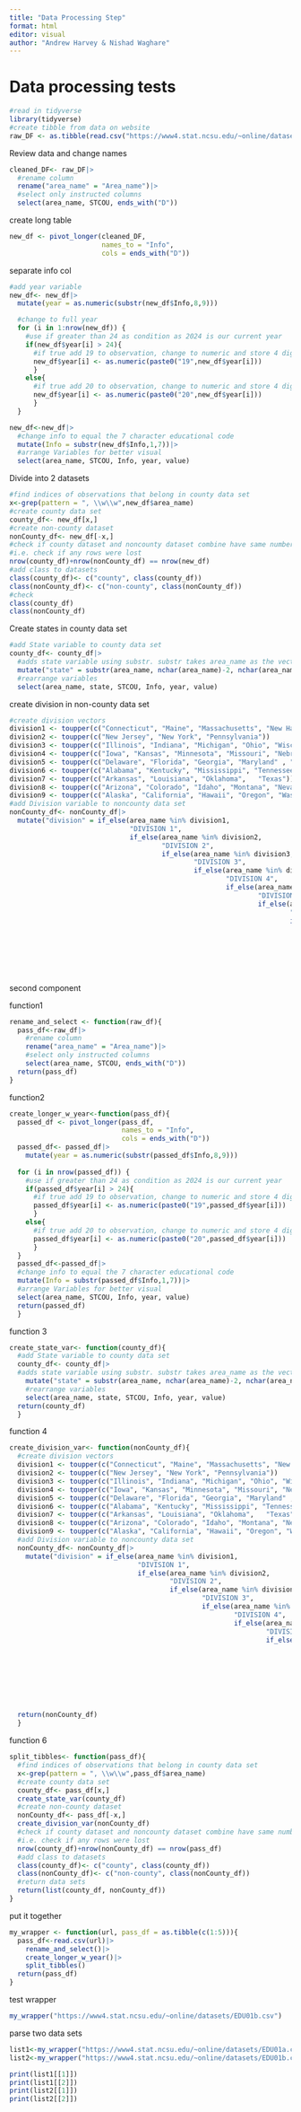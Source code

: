 ```yaml
---
title: "Data Processing Step"
format: html
editor: visual
author: "Andrew Harvey & Nishad Waghare"
---
```


# Data processing tests

```r
#read in tidyverse 
library(tidyverse)
#create tibble from data on website
raw_DF <- as.tibble(read.csv("https://www4.stat.ncsu.edu/~online/datasets/EDU01a.csv"))
```

Review data and change names

```r
cleaned_DF<- raw_DF|>
  #rename column
  rename("area_name" = "Area_name")|>
  #select only instructed columns
  select(area_name, STCOU, ends_with("D"))
```

create long table

```r
new_df <- pivot_longer(cleaned_DF, 
                       names_to = "Info",
                       cols = ends_with("D"))
```

separate info col

```r
#add year variable
new_df<- new_df|>
  mutate(year = as.numeric(substr(new_df$Info,8,9)))

  #change to full year 
  for (i in 1:nrow(new_df)) {
    #use if greater than 24 as condition as 2024 is our current year
    if(new_df$year[i] > 24){
      #if true add 19 to observation, change to numeric and store 4 digits as year
      new_df$year[i] <- as.numeric(paste0("19",new_df$year[i]))
      }
    else{
      #if true add 20 to observation, change to numeric and store 4 digits as year
      new_df$year[i] <- as.numeric(paste0("20",new_df$year[i]))
      }
  }

new_df<-new_df|>
  #change info to equal the 7 character educational code
  mutate(Info = substr(new_df$Info,1,7))|>
  #arrange Variables for better visual
  select(area_name, STCOU, Info, year, value)

```

Divide into 2 datasets
```r
#find indices of observations that belong in county data set
x<-grep(pattern = ", \\w\\w",new_df$area_name)
#create county data set
county_df<- new_df[x,]
#create non-county dataset
nonCounty_df<- new_df[-x,]
#check if county dataset and noncounty dataset combine have same number of rows as new_df
#i.e. check if any rows were lost
nrow(county_df)+nrow(nonCounty_df) == nrow(new_df)
#add class to datasets
class(county_df)<- c("county", class(county_df))
class(nonCounty_df)<- c("non-county", class(nonCounty_df))
#check
class(county_df)
class(nonCounty_df)
```

Create states in county data set
```r
#add State variable to county data set
county_df<- county_df|>
  #adds state variable using substr. substr takes area_name as the vector, uses nchar to count number of characters in area_name and subtracts 2 to find where to start, uses nchar to find last char position
  mutate("state" = substr(area_name, nchar(area_name)-2, nchar(area_name)))|>
  #rearrange variables
  select(area_name, state, STCOU, Info, year, value)
```

create division in non-county data set
```r
#create division vectors
division1 <- toupper(c("Connecticut", "Maine", "Massachusetts", "New Hampshire", "Rhode Island","Vermont"))
division2 <- toupper(c("New Jersey", "New York", "Pennsylvania"))
division3 <- toupper(c("Illinois", "Indiana", "Michigan", "Ohio", "Wisconsin"))
division4 <- toupper(c("Iowa", "Kansas", "Minnesota", "Missouri", "Nebraska", "North Dakota", "South Dakota"))
division5 <- toupper(c("Delaware", "Florida", "Georgia", "Maryland" , "North Carolina", "South Carolina", "Virginia", "DISTRICT OF COLUMBIA", "West Virginia"))
division6 <- toupper(c("Alabama", "Kentucky", "Mississippi", "Tennessee"))
division7 <- toupper(c("Arkansas", "Louisiana", "Oklahoma",   "Texas"))
division8 <- toupper(c("Arizona", "Colorado", "Idaho", "Montana", "Nevada", "New Mexico", "Utah", "Wyoming"))
division9 <- toupper(c("Alaska", "California", "Hawaii", "Oregon", "Washington"))
#add Division variable to noncounty data set
nonCounty_df<- nonCounty_df|>
  mutate("division" = if_else(area_name %in% division1,
                              "DIVISION 1",
                              if_else(area_name %in% division2,
                                      "DIVISION 2",
                                      if_else(area_name %in% division3,
                                              "DIVISION 3",
                                              if_else(area_name %in% division4,
                                                      "DIVISION 4",
                                                      if_else(area_name %in% division5,
                                                              "DIVISION 5",
                                                              if_else(area_name %in% division6,
                                                                      "DIVISION 6",
                                                                      if_else(area_name %in% division7,
                                                                              "DIVISION 7",
                                                                              if_else(area_name %in% division8,
                                                                                      "DIVISION 8",
                                                                                      if_else(area_name %in% division9,
                                                                                              "DIVISION 9",
                                                                                              "ERROR"))))))))))
```


second component 

function1
```r
rename_and_select <- function(raw_df){
  pass_df<-raw_df|>
    #rename column
    rename("area_name" = "Area_name")|>
    #select only instructed columns
    select(area_name, STCOU, ends_with("D"))
  return(pass_df)
}
```


function2
```r
create_longer_w_year<-function(pass_df){
  passed_df <- pivot_longer(pass_df,
                            names_to = "Info",
                            cols = ends_with("D"))
  passed_df<- passed_df|>
    mutate(year = as.numeric(substr(passed_df$Info,8,9)))
  
  for (i in nrow(passed_df)) {
    #use if greater than 24 as condition as 2024 is our current year
    if(passed_df$year[i] > 24){
      #if true add 19 to observation, change to numeric and store 4 digits as year
      passed_df$year[i] <- as.numeric(paste0("19",passed_df$year[i]))
      }
    else{
      #if true add 20 to observation, change to numeric and store 4 digits as year
      passed_df$year[i] <- as.numeric(paste0("20",passed_df$year[i]))
      }
  }
  passed_df<-passed_df|>
  #change info to equal the 7 character educational code
  mutate(Info = substr(passed_df$Info,1,7))|>
  #arrange Variables for better visual
  select(area_name, STCOU, Info, year, value)
  return(passed_df)
  }
```


function 3
```r
create_state_var<- function(county_df){
  #add State variable to county data set
  county_df<- county_df|>
  #adds state variable using substr. substr takes area_name as the vector, uses nchar to count number of characters in area_name and subtracts 2 to find where to start, uses nchar to find last char position
    mutate("state" = substr(area_name, nchar(area_name)-2, nchar(area_name)))|>
    #rearrange variables
    select(area_name, state, STCOU, Info, year, value)
  return(county_df)
  }
```

function 4
```r
create_division_var<- function(nonCounty_df){
  #create division vectors
  division1 <- toupper(c("Connecticut", "Maine", "Massachusetts", "New Hampshire", "Rhode Island","Vermont"))
  division2 <- toupper(c("New Jersey", "New York", "Pennsylvania"))
  division3 <- toupper(c("Illinois", "Indiana", "Michigan", "Ohio", "Wisconsin"))
  division4 <- toupper(c("Iowa", "Kansas", "Minnesota", "Missouri", "Nebraska", "North Dakota", "South Dakota"))
  division5 <- toupper(c("Delaware", "Florida", "Georgia", "Maryland" , "North Carolina", "South Carolina", "Virginia", "DISTRICT OF COLUMBIA", "West Virginia"))
  division6 <- toupper(c("Alabama", "Kentucky", "Mississippi", "Tennessee"))
  division7 <- toupper(c("Arkansas", "Louisiana", "Oklahoma",   "Texas"))
  division8 <- toupper(c("Arizona", "Colorado", "Idaho", "Montana", "Nevada", "New Mexico", "Utah", "Wyoming"))
  division9 <- toupper(c("Alaska", "California", "Hawaii", "Oregon", "Washington"))
  #add Division variable to noncounty data set
  nonCounty_df<- nonCounty_df|>
    mutate("division" = if_else(area_name %in% division1,
                                "DIVISION 1",
                                if_else(area_name %in% division2,
                                        "DIVISION 2",
                                        if_else(area_name %in% division3,
                                                "DIVISION 3",
                                                if_else(area_name %in% division4,
                                                        "DIVISION 4",
                                                        if_else(area_name %in% division5,
                                                                "DIVISION 5",
                                                                if_else(area_name %in% division6,
                                                                        "DIVISION 6",
                                                                        if_else(area_name %in% division7,
                                                                                "DIVISION 7",
                                                                                if_else(area_name %in% division8,
                                                                                        "DIVISION 8",
                                                                                        if_else(area_name %in% division9,
                                                                                                "DIVISION 9",
                                                                                                "ERROR"))))))))))
  return(nonCounty_df)
  }
```

function 6
```r
split_tibbles<- function(pass_df){
  #find indices of observations that belong in county data set
  x<-grep(pattern = ", \\w\\w",pass_df$area_name)
  #create county data set
  county_df<- pass_df[x,]
  create_state_var(county_df)
  #create non-county dataset
  nonCounty_df<- pass_df[-x,]
  create_division_var(nonCounty_df)
  #check if county dataset and noncounty dataset combine have same number of rows as new_df
  #i.e. check if any rows were lost
  nrow(county_df)+nrow(nonCounty_df) == nrow(pass_df)
  #add class to datasets
  class(county_df)<- c("county", class(county_df))
  class(nonCounty_df)<- c("non-county", class(nonCounty_df))
  #return data sets
  return(list(county_df, nonCounty_df))
}
```

put it together
```r
my_wrapper <- function(url, pass_df = as.tibble(c(1:5))){
  pass_df<-read.csv(url)|>
    rename_and_select()|>
    create_longer_w_year()|>
    split_tibbles()
  return(pass_df)
}
```

test wrapper
```r

my_wrapper("https://www4.stat.ncsu.edu/~online/datasets/EDU01b.csv")
```

parse two data sets
```r
list1<-my_wrapper("https://www4.stat.ncsu.edu/~online/datasets/EDU01a.csv")
list2<-my_wrapper("https://www4.stat.ncsu.edu/~online/datasets/EDU01b.csv")

print(list1[[1]])
print(list1[[2]])
print(list2[[1]])
print(list2[[2]])
```

